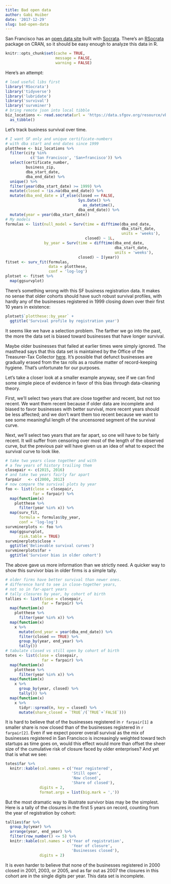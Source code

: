 ```yaml
---
title: Bad open data
author: Gabi Huiber
date: '2017-12-29'
slug: bad-open-data
---
```


San Francisco has an [open data site](https://datasf.org/) built with [Socrata](https://dev.socrata.com/). There's an [RSocrata](https://cran.r-project.org/web/packages/RSocrata/index.html) package on CRAN, so it should be easy enough to analyze this data in R.

```r
knitr::opts_chunk$set(cache = TRUE, 
                      message = FALSE, 
                      warning = FALSE)
```

Here's an attempt:

```r
# load useful libs first
library('RSocrata')
library('tidyverse')
library('lubridate')
library('survival')
library('survminer')
# bring remote json into local tibble
biz_locations <- read.socrata(url = 'https://data.sfgov.org/resource/vbiu-2p9h.json') %>% 
  as_tibble()
```

Let's track business survival over time.

```r
# I want SF only and unique certificate-numbers 
# with dba start and end dates since 1999
plotthese <- biz_locations %>% 
  filter(city %in% 
           c('San Francisco', 'San+francisco')) %>% 
  select(certificate_number, 
         business_zip, 
         dba_start_date, 
         dba_end_date) %>% 
  unique() %>%   
  filter(year(dba_start_date) >= 1999) %>% 
  mutate(closed = !is.na(dba_end_date)) %>% 
  mutate(dba_end_date = if_else(closed == FALSE, 
                                Sys.Date() %>% 
                                  as_datetime(), 
                                dba_end_date)) %>% 
  mutate(year = year(dba_start_date))
# My models
formulas <- list(null_model = Surv(time = difftime(dba_end_date, 
                                                   dba_start_date, 
                                                   units = 'weeks'), 
                                   closed) ~ 1L,
                 by_year = Surv(time = difftime(dba_end_date, 
                                                dba_start_date, 
                                                units = 'weeks'), 
                                closed) ~ I(year))
fitset <- surv_fit(formulas, 
                   data = plotthese,
                   conf = 'log-log')
plotset <- fitset %>% 
  map(ggsurvplot)
```

There's something wrong with this SF business registration data. It makes no sense that older cohorts should have such robust survival profiles, with hardly any of the businesses registered in 
1999 closing down over their first 10 years in existence:

```r
plotset$`plotthese::by_year` + 
  ggtitle('Survival profile by registration year')
```

It seems like we have a selection problem. The farther we go into the past, the more the data set is biased toward businesses that have longer survival. 

Maybe older businesses that failed at earlier times were simply ignored. The masthead says that this data set is maintained by the Office of the Treasurer-Tax Collector [here](https://data.sfgov.org/Economy-and-Community/Registered-Business-Locations-San-Francisco/g8m3-pdis/data). It's possible that defunct businesses are gradually erased from the tax rolls as a routine matter of record-keeping hygiene. That's unfortunate for our purposes.

Let's take a closer look at a smaller example anyway, see if we can find some simple piece of evidence in favor of this bias through data-cleaning theory. 

First, we'll select two years that are close together and recent, but not too recent. We want them recent because if older data are incomplete and biased to favor businesses with better survival, more recent years should be less affected; and we don't want them too recent because we want to see some meaningful length of the uncensored segment of the survival curve.

Next, we'll select two years that are far apart, so one will have to be fairly recent. It will suffer from censoring over most of the length of the observed curve, but the previous pair will have given us an idea of what to expect the survival curve to look like. 

```r
# take two years close together and with
# a few years of history trailing them
closepair <- c(2015, 2016)
# and take two years fairly far apart
farpair   <- c(2000, 2012)
# now compare the survival plots by year
foo <- list(close = closepair, 
            far = farpair) %>% 
  map(function(x) 
    plotthese %>% 
      filter(year %in% x)) %>% 
  map(surv_fit, 
      formula = formulas$by_year, 
      conf = 'log-log')
survminerplots <- foo %>% 
  map(ggsurvplot, 
      risk.table = TRUE)
survminerplots$close + 
  ggtitle('Believable survival curves')
survminerplots$far + 
  ggtitle('Survivor bias in older cohort')
```

The above gave us more information than we strictly need. A quicker way to show this survivor bias in older firms is a simple tally.

```r
# older firms have better survival than newer ones.
# difference hard to see in close-together years,
# not so in far-apart years
# tally closures by year, by cohort of birth
tallies <- list(close = closepair, 
                far = farpair) %>% 
  map(function(x) 
    plotthese %>% 
      filter(year %in% x)) %>% 
  map(function(x) 
    x %>% 
      mutate(end_year = year(dba_end_date)) %>% 
      filter(closed == TRUE) %>% 
      group_by(year, end_year) %>% 
      tally())
# tabulate closed vs still open by cohort of birth
totes <- list(close = closepair, 
                far = farpair) %>% 
  map(function(x) 
    plotthese %>% 
      filter(year %in% x)) %>% 
  map(function(x) 
    x %>% 
      group_by(year, closed) %>% 
      tally()) %>% 
  map(function(x) 
    x %>% 
      tidyr::spread(n, key = closed) %>% 
      mutate(share_closed = `TRUE`/(`TRUE`+`FALSE`)))
```

It is hard to believe that of the businesses registered in `r farpair[1]` a smaller share is now closed than of the businesses registered in `r farpair[2]`. Even if we expect poorer overall survival as the mix of businesses registered in San Francisco is increasingly weighted toward tech startups as time goes on, would this effect would more than offset the sheer size of the cumulative risk of closure faced by older enterprises? And yet that is what we see:

```r
totes$far %>% 
  knitr::kable(col.names = c('Year registered', 
                             'Still open', 
                             'Now closed', 
                             'Share of closed'), 
               digits = 2, 
               format.args = list(big.mark = ','))
```

But the most dramatic way to illustrate survivor bias may be the simplest. Here is a tally of the closures in the first 5 years on record, counting from the year of registration by cohort:

```r
tallies$far %>% 
  group_by(year) %>% 
  arrange(year, end_year) %>% 
  filter(row_number() <= 5) %>% 
  knitr::kable(col.names = c('Year of registration', 
                             'Year of closure', 
                             'Businesses closed'), 
               digits = 2)
```

It is even harder to believe that none of the businesses registered in 2000 closed in 2001, 2003, or 2005, and as far out as 2007 the closures in this cohort are in the single digits per year. This data set is incomplete.

